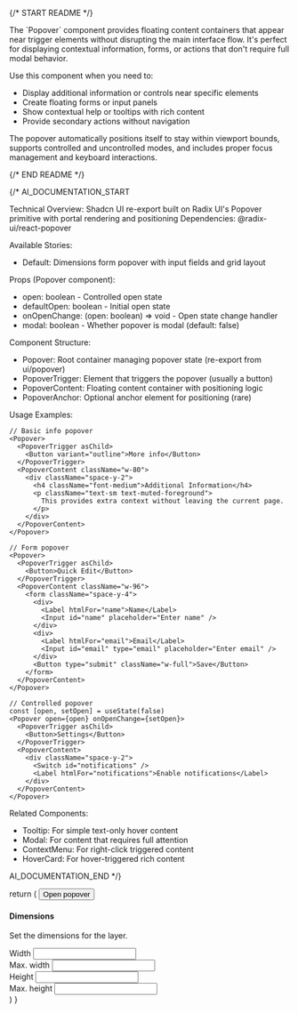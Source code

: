 
{/* START README */}
<div className="prose prose-sm max-w-none">
The `Popover` component provides floating content containers that appear near trigger elements without disrupting the main interface flow. It's perfect for displaying contextual information, forms, or actions that don't require full modal behavior.

Use this component when you need to:

- Display additional information or controls near specific elements
- Create floating forms or input panels
- Show contextual help or tooltips with rich content
- Provide secondary actions without navigation

The popover automatically positions itself to stay within viewport bounds, supports controlled and uncontrolled modes, and includes proper focus management and keyboard interactions.
</div>
{/* END README */}

{/*
AI_DOCUMENTATION_START

Technical Overview: Shadcn UI re-export built on Radix UI's Popover primitive with portal rendering and positioning
Dependencies: @radix-ui/react-popover

Available Stories:

- Default: Dimensions form popover with input fields and grid layout

Props (Popover component):

- open: boolean - Controlled open state
- defaultOpen: boolean - Initial open state
- onOpenChange: (open: boolean) => void - Open state change handler
- modal: boolean - Whether popover is modal (default: false)

Component Structure:

- Popover: Root container managing popover state (re-export from ui/popover)
- PopoverTrigger: Element that triggers the popover (usually a button)
- PopoverContent: Floating content container with positioning logic
- PopoverAnchor: Optional anchor element for positioning (rare)

Usage Examples:

```tsx
// Basic info popover
<Popover>
  <PopoverTrigger asChild>
    <Button variant="outline">More info</Button>
  </PopoverTrigger>
  <PopoverContent className="w-80">
    <div className="space-y-2">
      <h4 className="font-medium">Additional Information</h4>
      <p className="text-sm text-muted-foreground">
        This provides extra context without leaving the current page.
      </p>
    </div>
  </PopoverContent>
</Popover>

// Form popover
<Popover>
  <PopoverTrigger asChild>
    <Button>Quick Edit</Button>
  </PopoverTrigger>
  <PopoverContent className="w-96">
    <form className="space-y-4">
      <div>
        <Label htmlFor="name">Name</Label>
        <Input id="name" placeholder="Enter name" />
      </div>
      <div>
        <Label htmlFor="email">Email</Label>
        <Input id="email" type="email" placeholder="Enter email" />
      </div>
      <Button type="submit" className="w-full">Save</Button>
    </form>
  </PopoverContent>
</Popover>

// Controlled popover
const [open, setOpen] = useState(false)
<Popover open={open} onOpenChange={setOpen}>
  <PopoverTrigger asChild>
    <Button>Settings</Button>
  </PopoverTrigger>
  <PopoverContent>
    <div className="space-y-2">
      <Switch id="notifications" />
      <Label htmlFor="notifications">Enable notifications</Label>
    </div>
  </PopoverContent>
</Popover>
```

Related Components:

- Tooltip: For simple text-only hover content
- Modal: For content that requires full attention
- ContextMenu: For right-click triggered content
- HoverCard: For hover-triggered rich content

AI_DOCUMENTATION_END
*/}

  return (
    <Popover>
      <PopoverTrigger asChild>
        <Button variant="outline">Open popover</Button>
      </PopoverTrigger>
      <PopoverContent className="w-80">
        <div className="grid gap-4">
          <div className="space-y-2">
            <h4 className="leading-none font-medium">Dimensions</h4>
            <p className="text-muted-foreground text-sm">
              Set the dimensions for the layer.
            </p>
          </div>
          <div className="grid gap-2">
            <div className="grid grid-cols-3 items-center gap-4">
              <ShadcnLabel htmlFor="width">Width</ShadcnLabel>
              <Input
                id="width"
                defaultValue="100%"
                className="col-span-2 h-8"
              />
            </div>
            <div className="grid grid-cols-3 items-center gap-4">
              <ShadcnLabel htmlFor="maxWidth">Max. width</ShadcnLabel>
              <Input
                id="maxWidth"
                defaultValue="300px"
                className="col-span-2 h-8"
              />
            </div>
            <div className="grid grid-cols-3 items-center gap-4">
              <ShadcnLabel htmlFor="height">Height</ShadcnLabel>
              <Input
                id="height"
                defaultValue="25px"
                className="col-span-2 h-8"
              />
            </div>
            <div className="grid grid-cols-3 items-center gap-4">
              <ShadcnLabel htmlFor="maxHeight">Max. height</ShadcnLabel>
              <Input
                id="maxHeight"
                defaultValue="none"
                className="col-span-2 h-8"
              />
            </div>
          </div>
        </div>
      </PopoverContent>
    </Popover>
  )
}
